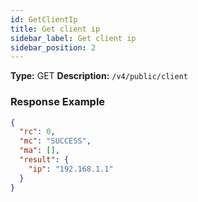 ```yaml
---
id: GetClientIp
title: Get client ip
sidebar_label: Get client ip
sidebar_position: 2
---
```


**Type:** GET **Description:** `/v4/public/client`

### Response Example

```json title="Response"
{
  "rc": 0,
  "mc": "SUCCESS",
  "ma": [],
  "result": {
    "ip": "192.168.1.1"
  }
}
```
